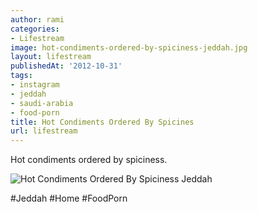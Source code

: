 ```yaml
---
author: rami
categories:
- Lifestream
image: hot-condiments-ordered-by-spiciness-jeddah.jpg
layout: lifestream
publishedAt: '2012-10-31'
tags:
- instagram
- jeddah
- saudi-arabia
- food-porn
title: Hot Condiments Ordered By Spicines
url: lifestream
---
```


Hot condiments ordered by spiciness. 

![Hot Condiments Ordered By Spiciness Jeddah](/assets/images/content/lifestream/hot-condiments-ordered-by-spiciness-jeddah.jpg)

#Jeddah #Home #FoodPorn